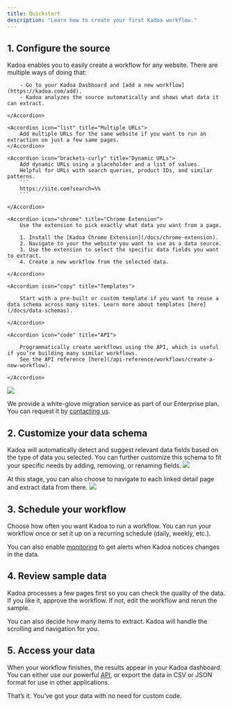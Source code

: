 ```yaml
---
title: Quickstart
description: "Learn how to create your first Kadoa workflow."
---
```


## 1. Configure the source
Kadoa enables you to easily create a workflow for any website. There are multiple ways of doing that:

<AccordionGroup>
    <Accordion icon="wand-magic-sparkles" title="Auto-Detect Setup (recommended)">

        - Go to your Kadoa Dasbhoard and [add a new workflow](https://kadoa.com/add).
        - Kadoa analyzes the source automatically and shows what data it can extract.

    </Accordion>

    <Accordion icon="list" title="Multiple URLs">
        Add multiple URLs for the same website if you want to run an extraction on just a few same pages.
    </Accordion>

    <Accordion icon="brackets-curly" title="Dynamic URLs">
        Add dynamic URLs using a placeholder and a list of values.
        Helpful for URLs with search queries, product IDs, and similar patterns.
        ```
        https://site.com?search=%%
        ```

    </Accordion>

    <Accordion icon="chrome" title="Chrome Extension">
        Use the extension to pick exactly what data you want from a page.

        1. Install the [Kadoa Chrome Extension](/docs/chrome-extension).
        2. Navigate to your the website you want to use as a data source.
        3. Use the extension to select the specific data fields you want to extract.
        4. Create a new workflow from the selected data.

    </Accordion>

    <Accordion icon="copy" title="Templates">

        Start with a pre-built or custom template if you want to reuse a data schema across many sites. Learn more about templates [here](/docs/data-schemas).

    </Accordion>

    <Accordion icon="code" title="API">

        Programmatically create workflows using the API, which is useful if you’re building many similar workflows.
        See the API reference [here](/api-reference/workflows/create-a-new-workflow).

    </Accordion>
</AccordionGroup>
<img src="/images/source-configuration.png"  />

<Note>We provide a white-glove migration service as part of our Enterprise plan. You can request it by [contacting us](https://www.kadoa.com/contact?type=sales).</Note>


## 2. Customize your data schema

Kadoa will automatically detect and suggest relevant data fields based on the type of data you selected. You can further customize this schema to fit your specific needs by adding, removing, or renaming fields.
<img src="/images/data-editor.png"  />

At this stage, you can also choose to navigate to each linked detail page and extract data from there.
<img src="/images/linked-pages.png"  />

## 3. Schedule your workflow

Choose how often you want Kadoa to run a workflow.
You can run your workflow once or set it up on a recurring schedule (daily, weekly, etc.).

You can also enable [monitoring](/docs/monitoring) to get alerts when Kadoa notices changes in the data.

## 4. Review sample data

Kadoa processes a few pages first so you can check the quality of the data. If you like it, approve the workflow. If not, edit the workflow and rerun the sample.


You can also decide how many items to extract. Kadoa will handle the scrolling and navigation for you.


## 5. Access your data

When your workflow finishes, the results appear in your Kadoa dashboard. You can either use our powerful [API](/api-reference), or export the data in CSV or JSON format for use in other applications.

That’s it. You’ve got your data with no need for custom code.
